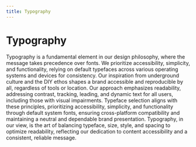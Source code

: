 ```yaml
---
title: Typography
---
```



# Typography

Typography is a fundamental element in our design philosophy, where the message takes precedence over fonts. We prioritize accessibility, simplicity, and functionality, relying on default typefaces across various operating systems and devices for consistency. Our inspiration from underground culture and the DIY ethos shapes a brand accessible and reproducible by all, regardless of tools or location. Our approach emphasizes readability, addressing contrast, tracking, leading, and dynamic text for all users, including those with visual impairments. Typeface selection aligns with these principles, prioritizing accessibility, simplicity, and functionality through default system fonts, ensuring cross-platform compatibility and maintaining a neutral and dependable brand presentation. Typography, in our view, is the art of balancing typeface, size, style, and spacing to optimize readability, reflecting our dedication to content accessibility and a consistent, reliable message.

<DocCardList className="DocCardList--no-overview"/>
